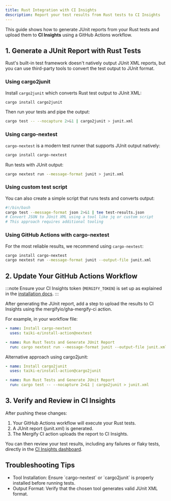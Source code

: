 ```yaml
---
title: Rust Integration with CI Insights
description: Report your test results from Rust tests to CI Insights
---
```



<IntegrationLogo src={rustLogo} alt="Rust logo" />

This guide shows how to generate JUnit reports from your Rust tests and upload
them to **CI Insights** using a GitHub Actions workflow.

## 1. Generate a JUnit Report with Rust Tests

Rust's built-in test framework doesn't natively output JUnit XML reports, but
you can use third-party tools to convert the test output to JUnit format.

### Using cargo2junit

Install `cargo2junit` which converts Rust test output to JUnit XML:

```bash
cargo install cargo2junit
```

Then run your tests and pipe the output:

```bash
cargo test -- --nocapture 2>&1 | cargo2junit > junit.xml
```

### Using cargo-nextest

`cargo-nextest` is a modern test runner that supports JUnit output natively:

```bash
cargo install cargo-nextest
```

Run tests with JUnit output:

```bash
cargo nextest run --message-format junit > junit.xml
```

### Using custom test script

You can also create a simple script that runs tests and converts output:

```bash
#!/bin/bash
cargo test --message-format json 2>&1 | tee test-results.json
# Convert JSON to JUnit XML using a tool like jq or custom script
# This approach requires additional tooling
```

### Using GitHub Actions with cargo-nextest

For the most reliable results, we recommend using `cargo-nextest`:

```bash
cargo install cargo-nextest
cargo nextest run --message-format junit --output-file junit.xml
```

## 2. Update Your GitHub Actions Workflow

:::note
Ensure your CI Insights token (`MERGIFY_TOKEN`) is set up as explained in the [installation
docs](/ci-insights#enabling-ci-insights-for-github).
:::

After generating the JUnit report, add a step to upload the results to CI
Insights using the mergifyio/gha-mergify-ci action.

For example, in your workflow file:

```yaml
- name: Install cargo-nextest
  uses: taiki-e/install-action@nextest

- name: Run Rust Tests and Generate JUnit Report
  run: cargo nextest run --message-format junit --output-file junit.xml
```

<MergifyCIUploadStep reportPath="junit.xml" />

Alternative approach using cargo2junit:

```yaml
- name: Install cargo2junit
  uses: taiki-e/install-action@cargo2junit

- name: Run Rust Tests and Generate JUnit Report
  run: cargo test -- --nocapture 2>&1 | cargo2junit > junit.xml
```

<MergifyCIUploadStep reportPath="junit.xml" />
<MergifyCIUploadStepMatrix reportPath="junit.xml" />

## 3. Verify and Review in CI Insights

After pushing these changes:

1. Your GitHub Actions workflow will execute your Rust tests.
2. A JUnit report (junit.xml) is generated.
3. The Mergify CI action uploads the report to CI Insights.

You can then review your test results, including any failures or flaky tests,
directly in the [CI Insights
dashboard](https://dashboard.mergify.com/ci-insights/jobs).

## Troubleshooting Tips

<ul>
  <li>Tool Installation: Ensure `cargo-nextest` or `cargo2junit` is properly installed before running tests.</li>
  <li>Output Format: Verify that the chosen tool generates valid JUnit XML format.</li>

  <CommonTroubleshootingTips />
</ul>
